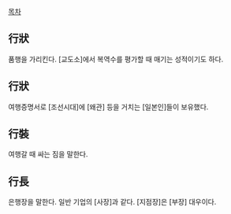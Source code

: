 [[목차]]
== 行狀 ==
품행을 가리킨다. [교도소]에서 복역수를 평가할 때 매기는 성적이기도 하다.
== 行狀 ==
여행증명서로 [조선시대]에 [왜관] 등을 거치는 [일본인]들이 보유했다.
== 行裝 ==
여행갈 때 싸는 짐을 말한다.
== 行長 ==
은행장을 말한다. 일반 기업의 [사장]과 같다. [지점장]은 [부장] 대우이다.
